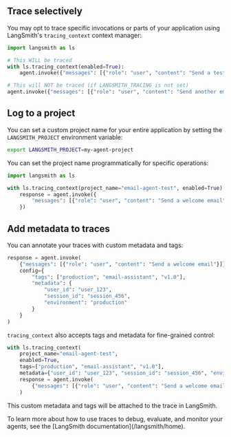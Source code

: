 ## Trace selectively

You may opt to trace specific invocations or parts of your application using LangSmith's `tracing_context` context manager:

```python
import langsmith as ls

# This WILL be traced
with ls.tracing_context(enabled=True):
    agent.invoke({"messages": [{"role": "user", "content": "Send a test email to alice@example.com"}]})

# This will NOT be traced (if LANGSMITH_TRACING is not set)
agent.invoke({"messages": [{"role": "user", "content": "Send another email"}]})
```




## Log to a project

<Accordion title="Statically">

You can set a custom project name for your entire application by setting the `LANGSMITH_PROJECT` environment variable:

```bash
export LANGSMITH_PROJECT=my-agent-project
```
</Accordion>

<Accordion title="Dynamically">

You can set the project name programmatically for specific operations:

```python
import langsmith as ls

with ls.tracing_context(project_name="email-agent-test", enabled=True):
    response = agent.invoke({
        "messages": [{"role": "user", "content": "Send a welcome email"}]
    })
```



</Accordion>

## Add metadata to traces

You can annotate your traces with custom metadata and tags:

```python
response = agent.invoke(
    {"messages": [{"role": "user", "content": "Send a welcome email"}]},
    config={
        "tags": ["production", "email-assistant", "v1.0"],
        "metadata": {
            "user_id": "user_123",
            "session_id": "session_456",
            "environment": "production"
        }
    }
)
```

`tracing_context` also accepts tags and metadata for fine-grained control:

```python
with ls.tracing_context(
    project_name="email-agent-test",
    enabled=True,
    tags=["production", "email-assistant", "v1.0"],
    metadata={"user_id": "user_123", "session_id": "session_456", "environment": "production"}):
    response = agent.invoke(
        {"messages": [{"role": "user", "content": "Send a welcome email"}]}
    )
```




This custom metadata and tags will be attached to the trace in LangSmith.


<Tip>
To learn more about how to use traces to debug, evaluate, and monitor your agents, see the [LangSmith documentation](/langsmith/home).
</Tip>
